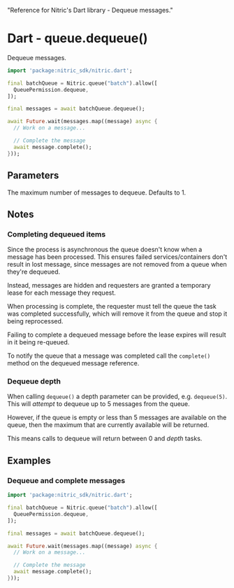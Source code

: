   "Reference for Nitric's Dart library - Dequeue messages."

# Dart - queue.dequeue()

Dequeue messages.

```dart
import 'package:nitric_sdk/nitric.dart';

final batchQueue = Nitric.queue("batch").allow([
  QueuePermission.dequeue,
]);

final messages = await batchQueue.dequeue();

await Future.wait(messages.map((message) async {
  // Work on a message...

  // Complete the message
  await message.complete();
}));
```

## Parameters

<Properties>
  <Property name="depth" type="int">
    The maximum number of messages to dequeue. Defaults to 1.
  </Property>
</Properties>

## Notes

### Completing dequeued items

Since the process is asynchronous the queue doesn't know when a message has been processed. This ensures failed services/containers don't result in lost message, since messages are not removed from a queue when they're dequeued.

Instead, messages are hidden and requesters are granted a temporary lease for each message they request.

When processing is complete, the requester must tell the queue the task was completed successfully, which will remove it from the queue and stop it being reprocessed.

<Note>
  Failing to complete a dequeued message before the lease expires will result in
  it being re-queued.
</Note>

To notify the queue that a message was completed call the `complete()` method on the dequeued message reference.

### Dequeue depth

When calling `dequeue()` a depth parameter can be provided, e.g. `dequeue(5)`. This will _attempt_ to dequeue up to 5 messages from the queue.

However, if the queue is empty or less than 5 messages are available on the queue, then the maximum that are currently available will be returned.

This means calls to dequeue will return between 0 and _depth_ tasks.

## Examples

### Dequeue and complete messages

```dart
import 'package:nitric_sdk/nitric.dart';

final batchQueue = Nitric.queue("batch").allow([
  QueuePermission.dequeue,
]);

final messages = await batchQueue.dequeue();

await Future.wait(messages.map((message) async {
  // Work on a message...

  // Complete the message
  await message.complete();
}));
```
